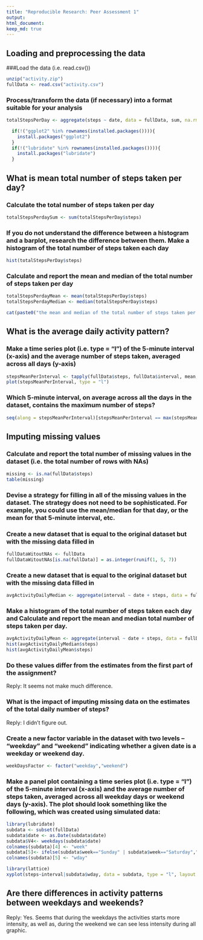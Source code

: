 ---
title: "Reproducible Research: Peer Assessment 1"
output: 
html_document:
keep_md: true
---



## Loading and preprocessing the data
###Load the data (i.e. read.csv())

```{r echo=TRUE, cache=TRUE}
unzip("activity.zip")
fullData <- read.csv("activity.csv")
```

### Process/transform the data (if necessary) into a format suitable for your analysis
```{r echo=TRUE, cache=TRUE}
totalStepsPerDay <- aggregate(steps ~ date, data = fullData, sum, na.rm = TRUE)
```

```{r, cache=TRUE}
  if(!("ggplot2" %in% rownames(installed.packages()))){
    install.packages("ggplot2")  
  }
  if(!("lubridate" %in% rownames(installed.packages()))){
    install.packages("lubridate")  
  }
```


## What is mean total number of steps taken per day?

### Calculate the total number of steps taken per day
```{r echo=TRUE, cache=TRUE}
totalStepsPerdaySum <- sum(totalStepsPerDay$steps)
```

### If you do not understand the difference between a histogram and a barplot, research the difference between them. Make a histogram of the total number of steps taken each day
```{r echo=TRUE, cache=TRUE}
hist(totalStepsPerDay$steps)
```

### Calculate and report the mean and median of the total number of steps taken per day
```{r echo=TRUE, cache=TRUE}
totalStepsPerdayMean <- mean(totalStepsPerDay$steps)
totalStepsPerdayMedian <- median(totalStepsPerDay$steps)

cat(paste0("the mean and median of the total number of steps taken per day is: ",totalStepsPerdayMean, " and ", totalStepsPerdayMedian))
```



## What is the average daily activity pattern?

### Make a time series plot (i.e. type = "l") of the 5-minute interval (x-axis) and the average number of steps taken, averaged across all days (y-axis)
```{r echo=TRUE, cache=TRUE}
stepsMeanPerInterval <- tapply(fullData$steps, fullData$interval, mean, na.rm = T)
plot(stepsMeanPerInterval, type = "l")

```

### Which 5-minute interval, on average across all the days in the dataset, contains the maximum number of steps?
```{r echo=TRUE, cache=TRUE}
seq(along = stepsMeanPerInterval)[stepsMeanPerInterval == max(stepsMeanPerInterval)]

```







## Imputing missing values

### Calculate and report the total number of missing values in the dataset (i.e. the total number of rows with NAs) 

```{r echo=TRUE, cache=TRUE}
missing <- is.na(fullData$steps)
table(missing)

```

### Devise a strategy for filling in all of the missing values in the dataset. The strategy does not need to be sophisticated. For example, you could use the mean/median for that day, or the mean for that 5-minute interval, etc.

### Create a new dataset that is equal to the original dataset but with the missing data filled in

```{r echo=TRUE, cache=TRUE}
fullDataWitoutNAs <- fullData
fullDataWitoutNAs[is.na(fullData)] = as.integer(runif(1, 5, 7))

```

### Create a new dataset that is equal to the original dataset but with the missing data filled in
```{r echo=TRUE, cache=TRUE}
avgActivityDailyMedian <- aggregate(interval ~ date + steps, data = fullData, median)

```


### Make a histogram of the total number of steps taken each day and Calculate and report the mean and median total number of steps taken per day. 

```{r echo=TRUE, cache=TRUE}
avgActivityDailyMean <- aggregate(interval ~ date + steps, data = fullDataWitoutNAs, mean)
hist(avgActivityDailyMedian$steps)
hist(avgActivityDailyMean$steps)
```


### Do these values differ from the estimates from the first part of the assignment? 
Reply: It seems not make much difference.


### What is the impact of imputing missing data on the estimates of the total daily number of steps?
Reply: I didn't figure out.


### Create a new factor variable in the dataset with two levels -- "weekday" and "weekend" indicating whether a given date is a weekday or weekend day.
```{r echo=TRUE, cache=TRUE}
weekDaysFactor <- factor("weekday","weekend")
```

### Make a panel plot containing a time series plot (i.e. type = "l") of the 5-minute interval (x-axis) and the average number of steps taken, averaged across all weekday days or weekend days (y-axis). The plot should look something like the following, which was created using simulated data:

```{r echo=TRUE}
library(lubridate)
subdata <- subset(fullData)
subdata$date <- as.Date(subdata$date)
subdata$V4<- weekdays(subdata$date)
colnames(subdata)[4] <- "week"
subdata[5]<- ifelse(subdata$week=="Sunday" | subdata$week=="Saturday","Weekend","Weekday")
colnames(subdata)[5] <- "wday"

library(lattice)
xyplot(steps~interval|subdata$wday, data = subdata, type = "l", layout = c(1, 2), ylab = "Average Number of Steps")

```

## Are there differences in activity patterns between weekdays and weekends?
Reply: Yes. Seems that during the weekdays the activities starts more intensity, as well as, during the weekend we can see less intensity during all graphic.
